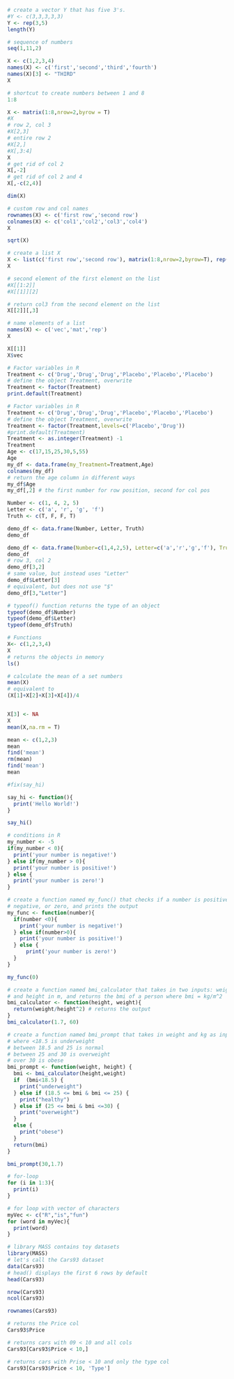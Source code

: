 

```r
# create a vector Y that has five 3's.
#Y <- c(3,3,3,3,3)
Y <- rep(3,5)
length(Y)
```


```r
# sequence of numbers
seq(1,11,2)
```

```r
X <- c(1,2,3,4)
names(X) <- c('first','second','third','fourth')
names(X)[3] <- "THIRD"
X
```


```r
# shortcut to create numbers between 1 and 8
1:8
```

```r
X <- matrix(1:8,nrow=2,byrow = T)
#X
# row 2, col 3
#X[2,3]
# entire row 2
#X[2,]
#X[,3:4]
X
# get rid of col 2
X[,-2]
# get rid of col 2 and 4
X[,-c(2,4)]
```
```r
dim(X)
```

```r
# custom row and col names
rownames(X) <- c('first row','second row')
colnames(X) <- c('col1','col2','col3','col4')
X
```

```r
sqrt(X)
```

```r
# create a list X
X <- list(c('first row','second row'), matrix(1:8,nrow=2,byrow=T), rep(3,5))
X

# second element of the first element on the list
#X[[1:2]]
#X[[1]][2]

# return col3 from the second element on the list
X[[2]][,3]
```

```r
# name elements of a list
names(X) <- c('vec','mat','rep')
X
```
```r
X[[1]]
X$vec
```

```r
# Factor variables in R
Treatment <- c('Drug','Drug','Drug','Placebo','Placebo','Placebo')
# define the object Treatment, overwrite
Treatment <- factor(Treatment)
print.default(Treatment)
```
```r
# Factor variables in R
Treatment <- c('Drug','Drug','Drug','Placebo','Placebo','Placebo')
# define the object Treatment, overwrite
Treatment <- factor(Treatment,levels=c('Placebo','Drug'))
#print.default(Treatment)
Treatment <- as.integer(Treatment) -1
Treatment
Age <- c(17,15,25,30,5,55)
Age
my_df <- data.frame(my_Treatment=Treatment,Age)
colnames(my_df)
# return the age column in different ways
my_df$Age
my_df[,2] # the first number for row position, second for col pos
```

```r
Number <- c(1, 4, 2, 5)
Letter <- c('a', 'r', 'g', 'f')
Truth <- c(T, F, F, T)

demo_df <- data.frame(Number, Letter, Truth)
demo_df
```

```r
demo_df <- data.frame(Number=c(1,4,2,5), Letter=c('a','r','g','f'), Truth=c(T,F,F,T))
demo_df
# row 3, col 2
demo_df[3,2]
# same value, but instead uses "Letter"
demo_df$Letter[3]
# equivalent, but does not use "$"
demo_df[3,"Letter"]

# typeof() function returns the type of an object
typeof(demo_df$Number)
typeof(demo_df$Letter)
typeof(demo_df$Truth)
```

```r
# Functions
X<- c(1,2,3,4)
X
# returns the objects in memory
ls()

# calculate the mean of a set numbers
mean(X)
# equivalent to
(X[1]+X[2]+X[3]+X[4])/4


X[3] <- NA
X
mean(X,na.rm = T)

mean <- c(1,2,3)
mean
find('mean')
rm(mean)
find('mean')
mean

#fix(say_hi)

say_hi <- function(){
  print('Hello World!')
}

say_hi()

# conditions in R
my_number <- -5
if(my_number < 0){
  print('your number is negative!')
} else if(my_number > 0){
  print('your number is positive!')
} else {
  print('your number is zero!')
}

# create a function named my_func() that checks if a number is positive,
# negative, or zero, and prints the output
my_func <- function(number){
  if(number <0){
    print('your number is negative!')
  } else if(number>0){
    print('your number is positive!')
  } else {
      print('your number is zero!')
  }
}

my_func(0)

# create a function named bmi_calculator that takes in two inputs: weight in kg
# and height in m, and returns the bmi of a person where bmi = kg/m^2
bmi_calculator <- function(height, weight){
  return(weight/height^2) # returns the output
}
bmi_calculator(1.7, 60)

# create a function named bmi_prompt that takes in weight and kg as inputs and prints the categories for the bmi calculated
# where <18.5 is underweight
# between 18.5 and 25 is normal
# between 25 and 30 is overweight
# over 30 is obese
bmi_prompt <- function(weight, height) {
  bmi <- bmi_calculator(height,weight)
  if  (bmi<18.5) {
    print("underweight")
  } else if (18.5 <= bmi & bmi <= 25) {
    print("healthy")
  } else if (25 <= bmi & bmi <=30) {
    print("overweight")
  }
  else {
    print("obese")
  }
  return(bmi)
}

bmi_prompt(30,1.7)
```

```r
# for-loop
for (i in 1:3){
  print(i)
}
```

```r
# for loop with vector of characters
myVec <- c("R","is","fun")
for (word in myVec){
  print(word)
}
```

```r
# library MASS contains toy datasets
library(MASS)
# let's call the Cars93 dataset
data(Cars93)
# head() displays the first 6 rows by default
head(Cars93)

nrow(Cars93)
ncol(Cars93)

rownames(Cars93)

# returns the Price col
Cars93$Price

# returns cars with 09 < 10 and all cols
Cars93[Cars93$Price < 10,]

# returns cars with Prise < 10 and only the type col
Cars93[Cars93$Price < 10, 'Type']
```


